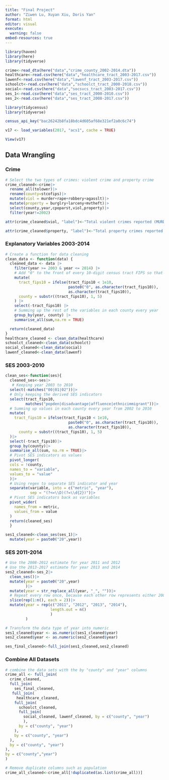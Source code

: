 ```yaml
---
title: "Final Project"
author: "Ziwen Lu, Xuyan Xiu, Doris Yan"
format: html
editor: visual
execute: 
  warning: false
embed-resources: true
---
```


```r
library(haven)
library(here)
library(tidyverse)
```

```r
crime<-read_dta(here("data","crime_county_2002-2014.dta"))
healthcare<-read.csv(here("data","healthcare_tract_2003-2017.csv"))
lawenf<-read.csv(here("data","lawenf_tract_2003-2017.csv"))
schoolct<-read.csv(here("data","schoolct_tract_2000-2018.csv"))
social<-read.csv(here("data","socsvcs_tract_2003-2017.csv"))
ses_1<-read.csv(here("data","ses_tract_2000-2010.csv"))
ses_2<-read.csv(here("data","ses_tract_2008-2017.csv"))
```

```r
library(tidycensus)
library(tidyverse)

census_api_key("bac26242b8fa18bdc4d605af68e321ef2a0c6c74")

v17 <- load_variables(2017, "acs1", cache = TRUE)

View(v17)
```

## Data Wrangling
### Crime
```r
# Select the two types of crimes: violent crime and property crime
crime_cleaned<-crime|>
  rename_all(tolower)|>
  rename(county=stcofips)|>
  mutate(viol = murder+rape+robbery+agasslt)|>
  mutate(property = burglry+larceny+mvtheft)|>
  select(county,year,cpoparst,viol,property)|>
  filter(year!=2002)

attr(crime_cleaned$viol, "label")<-"Total violent crimes reported (MURDER + RAPE + ROBBERY + AGASSLT)"

attr(crime_cleaned$property, "label")<-"Total property crimes reported (BURGLRY + LARCENY + MVTHEFT)"
```

### Explanatory Variables 2003-2014
```r
# Create a function for data cleaning
clean_data <- function(data) {
  cleaned_data <- data |> 
    filter(year >= 2003 & year <= 2014) |> 
    # Add "0" to the front of every 10-digit census tract FIPS so that all census tract FIPS are 11-digit
    mutate(
      tract_fips10 = ifelse(tract_fips10 < 1e10,
                            paste0("0", as.character(tract_fips10)),
                            as.character(tract_fips10)),
      county = substr((tract_fips10), 1, 5)
    ) |> 
    select(-tract_fips10) |>
    # Summing up the rest of the variables in each county every year
    group_by(year, county) |> 
    summarise_all(sum,na.rm = TRUE)

  return(cleaned_data)
}
healthcare_cleaned <- clean_data(healthcare)
schoolct_cleaned<-clean_data(schoolct)
social_cleaned<-clean_data(social)
lawenf_cleaned<-clean_data(lawenf)
```

### SES 2003-2010
```r
clean_ses<-function(ses){
  cleaned_ses<-ses|>
   # Keeping year 2003 to 2010
  select(-matches("00|01|02"))|>
  # Only keeping the derived SES indicators
  select(tract_fips10,
         matches("popden|disadvantage|affluence|ethnicimmigrant"))|>
  # Summing up values in each county every year from 2002 to 2010
  mutate(
    tract_fips10 = ifelse(tract_fips10 < 1e10,
                            paste0("0", as.character(tract_fips10)),
                            as.character(tract_fips10)),
      county = substr((tract_fips10), 1, 5)
  )|>
  select(-tract_fips10)|>
  group_by(county)|>
  summarise_all(sum, na.rm = TRUE)|>
  # Pivot SES indicators as values
  pivot_longer(
  cols = !county, 
  names_to = "variable",
  values_to = "value"
  )|>
  # Using regex to separate SES indicator and year
  separate(variable, into = c("metric", "year"), 
           sep = "(?<=\\D)(?=\\d{2})")|>
  # Pivot SES indicators back as variables
  pivot_wider(
    names_from = metric,
    values_from = value
  )
  return(cleaned_ses)
  }

ses1_cleaned<-clean_ses(ses_1)|>
  mutate(year = paste0("20",year))
```

### SES 2011-2014
```r
# Use the 2008-2012 estimate for year 2011 and 2012
# Use the 2013-2017 estimate for year 2013 and 2014
ses2_cleaned<-ses_2|>
  clean_ses()|>
  mutate(year = paste0("20",year)
         )|>
  mutate(year = str_replace_all(year, "_", ""))|>
  # Repeat every row once, because each other row represents either 2008-2012 estimate or 2013-2017 estimate. With the repetition, we have four-year estimate (2011-2014) for every county 
  slice(rep(1:n(), each = 2))|>
  mutate(year = rep(c("2011", "2012", "2013", "2014"),
                    length.out = n()
                    )
         )

# Transform the data type of year into numeric 
ses1_cleaned$year <- as.numeric(ses1_cleaned$year)
ses2_cleaned$year <- as.numeric(ses2_cleaned$year)

ses_final_cleaned<-full_join(ses1_cleaned,ses2_cleaned)

```

### Combine All Datasets
```r
# combine the data sets with the by "county" and "year" columns
crime_all <- full_join(
  crime_cleaned,
  full_join(
    ses_final_cleaned,
   full_join(
     healthcare_cleaned,
    full_join(
      schoolct_cleaned,
      full_join(
        social_cleaned, lawenf_cleaned, by = c("county", "year")
        ),
      by = c("county", "year")
    ),
    by = c("county", "year")
  ),
  by = c("county", "year")
),
by = c("county","year")
)

# Remove duplicate columns such as population
crime_all_cleaned<-crime_all[!duplicated(as.list(crime_all))]
```